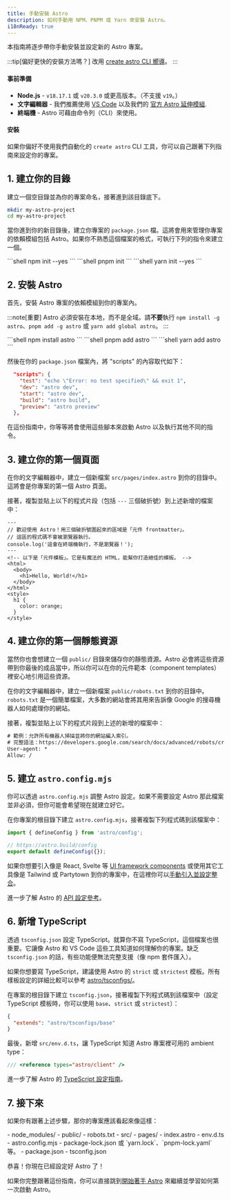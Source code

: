 ```yaml
---
title: 手動安裝 Astro
description: 如何手動用 NPM、PNPM 或 Yarn 來安裝 Astro。
i18nReady: true
---
```


本指南將逐步帶你手動安裝並設定新的 Astro 專案。

:::tip[偏好更快的安裝方法嗎？]
改用 [create astro CLI 嚮導](/zh-tw/install/auto/)。
:::

#### 事前準備

- **Node.js** - `v18.17.1` 或 `v20.3.0` 或更高版本。（不支援 `v19`。）
- **文字編輯器** - 我們推薦使用 [VS Code](https://code.visualstudio.com/) 以及我們的 [官方 Astro 延伸模組](https://marketplace.visualstudio.com/items?itemName=astro-build.astro-vscode).
- **終端機** - Astro 可藉由命令列（CLI）來使用。

#### 安裝

如果你偏好不使用我們自動化的 `create astro` CLI 工具，你可以自己跟著下列指南來設定你的專案。

## 1. 建立你的目錄

建立一個空目錄並為你的專案命名，接著進到該目錄底下。

```bash
mkdir my-astro-project
cd my-astro-project
```
當你進到你的新目錄後，建立你專案的 `package.json` 檔。這將會用來管理你專案的依賴模組包括 Astro。如果你不熟悉這個檔案的格式，可執行下列的指令來建立一個。

<PackageManagerTabs>
  <Fragment slot="npm">
  ```shell
  npm init --yes
  ```
  </Fragment>
  <Fragment slot="pnpm">
  ```shell
  pnpm init 
  ```
  </Fragment>
  <Fragment slot="yarn">
  ```shell
  yarn init --yes
  ```
  </Fragment>
</PackageManagerTabs>

## 2. 安裝 Astro

首先，安裝 Astro 專案的依賴模組到你的專案內。

:::note[重要]
Astro 必須安裝在本地，而不是全域。請**不要**執行 `npm install -g astro`、`pnpm add -g astro` 或 `yarn add global astro`。
:::

<PackageManagerTabs>
  <Fragment slot="npm">
  ```shell
  npm install astro
  ```
  </Fragment>
  <Fragment slot="pnpm">
  ```shell
  pnpm add astro
  ```
  </Fragment>
  <Fragment slot="yarn">
  ```shell
  yarn add astro
  ```
  </Fragment>
</PackageManagerTabs>

然後在你的 `package.json` 檔案內，將 "scripts" 的內容取代如下：

```json title="package.json" del={2} ins={3-6}
  "scripts": {
    "test": "echo \"Error: no test specified\" && exit 1",
    "dev": "astro dev",
    "start": "astro dev",
    "build": "astro build",
    "preview": "astro preview"
  },
```

在這份指南中，你等等將會使用這些腳本來啟動 Astro 以及執行其他不同的指令。

## 3. 建立你的第一個頁面

在你的文字編輯器中，建立一個新檔案 `src/pages/index.astro` 到你的目錄中。這將會是你專案的第一個 Astro 頁面。

接著，複製並貼上以下的程式片段（包括 `---` 三個破折號）到上述新增的檔案中：

```astro title="src/pages/index.astro"
---
// 歡迎使用 Astro！用三個破折號圍起來的區域是「元件 frontmatter」。
// 這區的程式碼不會被瀏覽器執行。
console.log('這會在終端機執行，不是瀏覽器！');
---
<!-- 以下是「元件模板」。它是有魔法的 HTML，能幫你打造絕佳的模板。 -->
<html>
  <body>
    <h1>Hello, World!</h1>
  </body>
</html>
<style>
  h1 {
    color: orange;
  }
</style>
```

## 4. 建立你的第一個靜態資源

當然你也會想建立一個 `public/` 目錄來儲存你的靜態資源。Astro 必會將這些資源帶到你最後的成品當中，所以你可以在你的元件範本（component templates）裡安心地引用這些資源。

在你的文字編輯器中，建立一個新檔案 `public/robots.txt` 到你的目錄中。`robots.txt` 是一個簡單檔案，大多數的網站會將其用來告訴像 Google 的搜尋機器人如何處理你的網站。

接著，複製並貼上以下的程式片段到上述的新增的檔案中：


```diff title="public/robots.txt"
# 範例：允許所有機器人掃描並將你的網站編入索引。
# 完整語法：https://developers.google.com/search/docs/advanced/robots/create-robots-txt
User-agent: *
Allow: /
```

## 5. 建立 `astro.config.mjs`

你可以透過 `astro.config.mjs` 調整 Astro 設定。如果不需要設定 Astro 那此檔案並非必須，但你可能會希望現在就建立好它。

在你專案的根目錄下建立 `astro.config.mjs`，接著複製下列程式碼到該檔案中：

```js title="astro.config.mjs"
import { defineConfig } from 'astro/config';

// https://astro.build/config
export default defineConfig({});
```

如果你想要引入像是 React, Svelte 等 [UI framework components](/zh-tw/guides/framework-components/) 或使用其它工具像是 Tailwind 或 Partytown 到你的專案中，在這裡你可以[手動引入並設定整合](/zh-tw/guides/integrations-guide/)。

<ReadMore>進一步了解 Astro 的 [API 設定參考](/zh-tw/reference/configuration-reference/)。</ReadMore>

## 6. 新增 TypeScript

透過 `tsconfig.json` 設定 TypeScript。就算你不寫 TypeScript，這個檔案也很重要。它讓像 Astro 和 VS Code 這些工具知道如何理解你的專案。缺乏 `tsconfig.json` 的話，有些功能便無法完整支援（像 npm 套件匯入）。

如果你想要寫 TypeScript，建議使用 Astro 的 `strict` 或 `strictest` 模板。所有樣板設定的詳細比較可以參考 [astro/tsconfigs/](https://github.com/withastro/astro/blob/main/packages/astro/tsconfigs/)。

在專案的根目錄下建立 `tsconfig.json`，接著複製下列程式碼到該檔案中（設定 TypeScript 模板時，你可以使用 `base`、`strict` 或 `strictest`）：

```json title="tsconfig.json" "base"
{
  "extends": "astro/tsconfigs/base"
}
```
最後，新增 `src/env.d.ts`，讓 TypeScript 知道 Astro 專案裡可用的 ambient type：

```ts title="src/env.d.ts"
/// <reference types="astro/client" />
```

<ReadMore>進一步了解 Astro 的 [TypeScript 設定指南](/zh-tw/guides/typescript/#setup)。</ReadMore>

## 7. 接下來

如果你有跟著上述步驟，那你的專案應該看起來像這樣：

<FileTree>
- node_modules/
- public/
  - robots.txt
- src/
  - pages/
    - index.astro
  - env.d.ts
- astro.config.mjs
- package-lock.json 或 `yarn.lock`、`pnpm-lock.yaml` 等。
- package.json
- tsconfig.json
</FileTree>

恭喜！你現在已經設定好 Astro 了！

如果你完整跟著這份指南，你可以直接跳到[開始著手 Astro](/zh-tw/install/auto/#2-啟動-astro-) 來繼續並學習如何第一次啟動 Astro。
